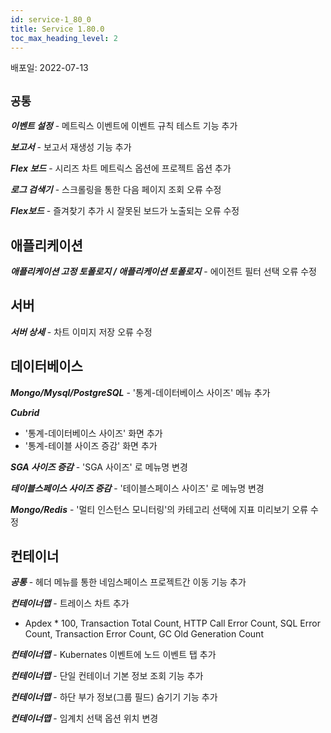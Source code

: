 ```yaml
---
id: service-1_80_0
title: Service 1.80.0
toc_max_heading_level: 2
---
```



배포일: 2022-07-13

## `공통`

***이벤트 설정*** - 메트릭스 이벤트에 이벤트 규칙 테스트 기능 추가

***보고서*** - 보고서 재생성 기능 추가

***Flex 보드*** - 시리즈 차트 메트릭스 옵션에 프로젝트 옵션 추가

***로그 검색기*** - 스크롤링을 통한 다음 페이지 조회 오류 수정

***Flex보드*** - 즐겨찾기 추가 시 잘못된 보드가 노출되는 오류 수정

## 애플리케이션

***애플리케이션 고정 토폴로지 / 애플리케이션 토폴로지*** - 에이전트 필터 선택 오류 수정

## 서버

***서버 상세*** - 차트 이미지 저장 오류 수정

## 데이터베이스

***Mongo/Mysql/PostgreSQL*** - '통계-데이터베이스 사이즈' 메뉴 추가

***Cubrid***

- '통계-데이터베이스 사이즈' 화면 추가
- '통계-테이블 사이즈 증감' 화면 추가

***SGA 사이즈 증감*** - 'SGA 사이즈' 로 메뉴명 변경

***테이블스페이스 사이즈 증감*** - '테이블스페이스 사이즈' 로 메뉴명 변경

***Mongo/Redis*** - '멀티 인스턴스 모니터링'의 카테고리 선택에 지표 미리보기 오류 수정

## 컨테이너

***공통*** - 헤더 메뉴를 통한 네임스페이스 프로젝트간 이동 기능 추가

***컨테이너맵*** - 트레이스 차트 추가

- Apdex * 100, Transaction Total Count, HTTP Call Error Count, SQL Error Count, Transaction Error Count, GC Old Generation Count

***컨테이너맵*** - Kubernates 이벤트에 노드 이벤트 탭 추가

***컨테이너맵*** - 단일 컨테이너 기본 정보 조회 기능 추가

***컨테이너맵*** - 하단 부가 정보(그룹 필드) 숨기기 기능 추가

***컨테이너맵*** - 임계치 선택 옵션 위치 변경
